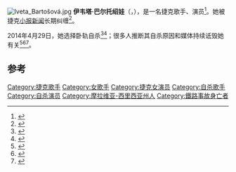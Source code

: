 [[File:Iveta_Bartošová.jpg|thumb]]
'''伊韦塔·巴尔托绍娃'''（{{lang-en|'''Iveta Bartošová'''}}，{{bd|1966年|4月8日|2014年|4月29日|catIdx=Bartošová}}），是一名捷克歌手、演员<ref>{{cite web|url=http://www.lidovky.cz/pohresovana-po-zpevacce-ivete-bartosove-patra-policie-p1z-/lide.aspx?c=A130706_100313_lide_sk|title=Pohřešovaná. Po zpěvačce Ivetě Bartošové pátrá policie|date=6 July 2013|work=[[Lidové_noviny|Lidové noviny]]|publisher=lidovky.cz|language=cs|accessdate=31 July 2013|archive-date=2016-03-06|archive-url=https://web.archive.org/web/20160306033708/http://www.lidovky.cz/pohresovana-po-zpevacce-ivete-bartosove-patra-policie-p1z-/lide.aspx?c=A130706_100313_lide_sk}}</ref>。她被捷克[[小报新闻|小报新闻]]长期纠缠<ref>{{cite web|url=http://www.lidovky.cz/lide-vidi-dal-nez-novinari-kauza-bartosova-je-pro-ne-dramatem-prl-/media.aspx?c=A130723_165944_ln-media_mc|title=Český bulvár má upatlaně tragikomickou podobu, míní analytik|last=Černá|first=Michaela|date=24 July 2013|work=Lidové noviny|publisher=lidovky.cz|language=cs|accessdate=31 July 2013|archive-date=2014-12-22|archive-url=https://web.archive.org/web/20141222050545/http://www.lidovky.cz/lide-vidi-dal-nez-novinari-kauza-bartosova-je-pro-ne-dramatem-prl-/media.aspx?c=A130723_165944_ln-media_mc}}</ref>。

2014年4月29日，她选择卧轨自杀<ref>{{cite web|url=http://radio.cz/en/section/news/singer-iveta-bartosova-dies-at-the-age-of-48|title=Singer Iveta Bartošová dies at the age of 48|last=Johnstone|first=Chris|date=29 April 2014|publisher=[[Czech_Radio|Czech Radio]]|accessdate=29 April 2014|archive-date=2017-02-16|archive-url=https://web.archive.org/web/20170216131616/http://www.radio.cz/en/section/news/singer-iveta-bartosova-dies-at-the-age-of-48}}</ref><ref>{{cite web|title=Zemřela zpěvačka Iveta Bartošová|url=http://www.novinky.cz/krimi/334872-zemrela-zpevacka-iveta-bartosova.html|work=Novinky.cz|accessdate=29 April 2014}}</ref>；很多人推断其自杀原因和媒体持续诋毁她有关<ref>{{cite web|url=http://www.ceskenoviny.cz/kultura/zpravy/spolupracovnici-bartosove-upozornuji-na-podil-bulvaru-na-tragedii/1073522|title=Spolupracovníci Bartošové upozorňují na podíl bulváru na tragédii|date=29 April 2014|publisher=[[ČTK|ČTK]]|language=cs|accessdate=29 April 2014|archive-date=2016-03-04|archive-url=https://web.archive.org/web/20160304202217/http://www.ceskenoviny.cz/kultura/zpravy/spolupracovnici-bartosove-upozornuji-na-podil-bulvaru-na-tragedii/1073522}}</ref><ref>{{cite web|url=http://www.lidovky.cz/ivetu-ustval-bulvar-rika-jeji-okoli-velka-lidska-tragedie-mini-gott-1p2-/lide.aspx?c=A140429_145212_lide_mev|title=Ivetu uštval bulvár, říká její okolí. Velká lidská tragédie, míní Gott|date=29 April 2014|work=[[Lidové_noviny|Lidové noviny]]|publisher=lidovky.cz|language=cs|accessdate=29 April 2014|archive-date=2017-01-16|archive-url=https://web.archive.org/web/20170116164200/http://www.lidovky.cz/ivetu-ustval-bulvar-rika-jeji-okoli-velka-lidska-tragedie-mini-gott-1p2-/lide.aspx?c=A140429_145212_lide_mev}}</ref><ref>{{cite web|url=http://zpravy.idnes.cz/iveta-bartosova-spachala-sebevrazdu-dvg-/krimi.aspx?c=A140429_124415_krimi_jav|title=Iveta Bartošová spáchala sebevraždu, skočila pod vlak|date=29 April 2014|work=Mladá fronta DNES|publisher=iDNES|language=cs|accessdate=29 April 2014|archive-date=2018-11-04|archive-url=https://web.archive.org/web/20181104085528/https://zpravy.idnes.cz/iveta-bartosova-spachala-sebevrazdu-dvg-/krimi.aspx?c=A140429_124415_krimi_jav}}</ref>。

==参考==
{{reflist}}

{{DEFAULTSORT:Bartosova, Iveta}}

[[Category:捷克歌手|Category:捷克歌手]]
[[Category:女歌手|Category:女歌手]]
[[Category:捷克女演员|Category:捷克女演员]]
[[Category:自杀歌手|Category:自杀歌手]]
[[Category:自杀演员|Category:自杀演员]]
[[Category:摩拉维亚-西里西亚州人|Category:摩拉维亚-西里西亚州人]]
[[Category:鐵路事故身亡者|Category:鐵路事故身亡者]]
{{actor-stub}}